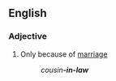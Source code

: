 ==English==
===Adjective===
{{en-adj|-|pos=-[[in]]-[[law]]}}
#{{postpositive}} Only because of [[marriage]]
#:''cousin'''-in-law'''''